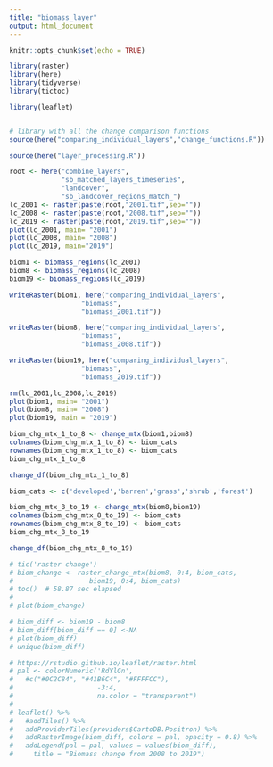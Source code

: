 ```yaml
---
title: "biomass_layer"
output: html_document
---
```


```r
knitr::opts_chunk$set(echo = TRUE)

library(raster)
library(here)
library(tidyverse)
library(tictoc)

library(leaflet)


# library with all the change comparison functions
source(here("comparing_individual_layers","change_functions.R"))

source(here("layer_processing.R"))
```

```r
root <- here("combine_layers",
             "sb_matched_layers_timeseries",
             "landcover",
             "sb_landcover_regions_match_")
lc_2001 <- raster(paste(root,"2001.tif",sep=""))
lc_2008 <- raster(paste(root,"2008.tif",sep=""))
lc_2019 <- raster(paste(root,"2019.tif",sep=""))
plot(lc_2001, main= "2001")
plot(lc_2008, main= "2008")
plot(lc_2019, main="2019")

```

```r
biom1 <- biomass_regions(lc_2001)
biom8 <- biomass_regions(lc_2008)
biom19 <- biomass_regions(lc_2019)

writeRaster(biom1, here("comparing_individual_layers",
                  "biomass",
                  "biomass_2001.tif"))

writeRaster(biom8, here("comparing_individual_layers",
                  "biomass",
                  "biomass_2008.tif"))

writeRaster(biom19, here("comparing_individual_layers",
                  "biomass",
                  "biomass_2019.tif"))

rm(lc_2001,lc_2008,lc_2019)
plot(biom1, main= "2001")
plot(biom8, main= "2008")
plot(biom19, main = "2019")
```

```r
biom_chg_mtx_1_to_8 <- change_mtx(biom1,biom8)
colnames(biom_chg_mtx_1_to_8) <- biom_cats
rownames(biom_chg_mtx_1_to_8) <- biom_cats
biom_chg_mtx_1_to_8
```
```r
change_df(biom_chg_mtx_1_to_8)
```

```r
biom_cats <- c('developed','barren','grass','shrub','forest')

biom_chg_mtx_8_to_19 <- change_mtx(biom8,biom19)
colnames(biom_chg_mtx_8_to_19) <- biom_cats
rownames(biom_chg_mtx_8_to_19) <- biom_cats
biom_chg_mtx_8_to_19
```
```r
change_df(biom_chg_mtx_8_to_19)
```

```r
# tic('raster change')
# biom_change <- raster_change_mtx(biom8, 0:4, biom_cats,
#                   biom19, 0:4, biom_cats)
# toc()  # 58.87 sec elapsed
# 
# plot(biom_change)
```


```r
# biom_diff <- biom19 - biom8
# biom_diff[biom_diff == 0] <-NA
# plot(biom_diff)
# unique(biom_diff)

# https://rstudio.github.io/leaflet/raster.html
# pal <- colorNumeric('RdYlGn',
#   #c("#0C2C84", "#41B6C4", "#FFFFCC"), 
#                     -3:4,
#                     na.color = "transparent")
# 
# leaflet() %>% 
#   #addTiles() %>%
#   addProviderTiles(providers$CartoDB.Positron) %>% 
#   addRasterImage(biom_diff, colors = pal, opacity = 0.8) %>%
#   addLegend(pal = pal, values = values(biom_diff),
#     title = "Biomass change from 2008 to 2019")

```

